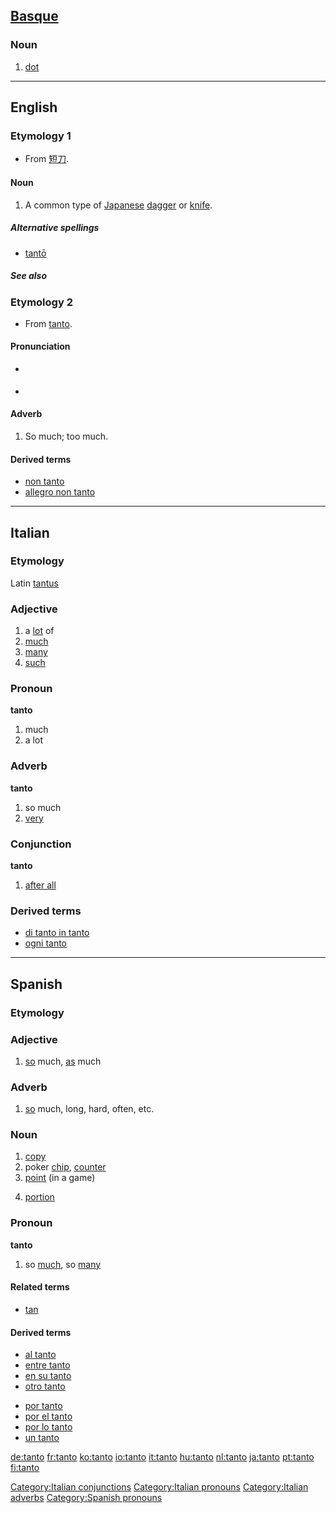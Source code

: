 {{see|tantō}}
==[[Basque]]==

===Noun===
{{infl|eu|noun}}

# [[dot]]

----

==English==

===Etymology 1===
*From {{Ja.}} [[短刀]].

====Noun====
{{en-noun}}
# A common type of [[Japanese]] [[dagger]] or [[knife]]. {{alternative spelling of|tantō}}

=====Alternative spellings=====
* [[tantō]]

=====See also=====
{{projectlinks|pedia|page1=Tantō}}

===Etymology 2===
* From {{It.}} [[#Italian|tanto]].

====Pronunciation====
* {{a|US}} {{IPA|/'tɑntoʊ/}}
* {{a|UK}} {{IPA|/ˈtɑntəʊ/}}

====Adverb====
{{es-adv|-}}
# {{music}} So much; too much.

====Derived terms====
* [[non tanto]]
* [[allegro non tanto]]

----
==Italian==

===Etymology===
Latin [[tantus]]

===Adjective===
{{it-adj|tant}}

# a [[lot]] of
# [[much]]
# [[many]]
# [[such]]

===Pronoun===
'''tanto'''

# much
# a lot

===Adverb===
'''tanto'''

# so much
# [[very]]

===Conjunction===
'''tanto'''

# [[after all]]

===Derived terms===
*[[di tanto in tanto]]
*[[ogni tanto]]

[[Category:Italian conjunctions]]
[[Category:Italian pronouns]]
[[Category:Italian adverbs]]
----

==Spanish==

===Etymology===
{{etyl|lat|es}} {{term|tantus|lang=es}}

===Adjective===
{{es-adj|f=tanta}}

# [[so]] much, [[as]] much

===Adverb===
{{es-adv}}

# [[so]] much, long, hard, often, etc.

===Noun===
{{es-noun-m}}

# [[copy]]
# poker [[chip]], [[counter]]
# [[point]] (in a game)
# {{Latin America}} [[portion]]

===Pronoun===
'''tanto'''

# so [[much]], so [[many]]
[[Category:Spanish pronouns]]

====Related terms====
*[[tan]]

====Derived terms====
{{top}}
*[[al tanto]]
*[[entre tanto]]
*[[en su tanto]]
*[[otro tanto]]
{{mid}}
*[[por tanto]]
*[[por el tanto]]
*[[por lo tanto]]
*[[un tanto]]
{{bottom}}

[[de:tanto]]
[[fr:tanto]]
[[ko:tanto]]
[[io:tanto]]
[[it:tanto]]
[[hu:tanto]]
[[nl:tanto]]
[[ja:tanto]]
[[pt:tanto]]
[[fi:tanto]]